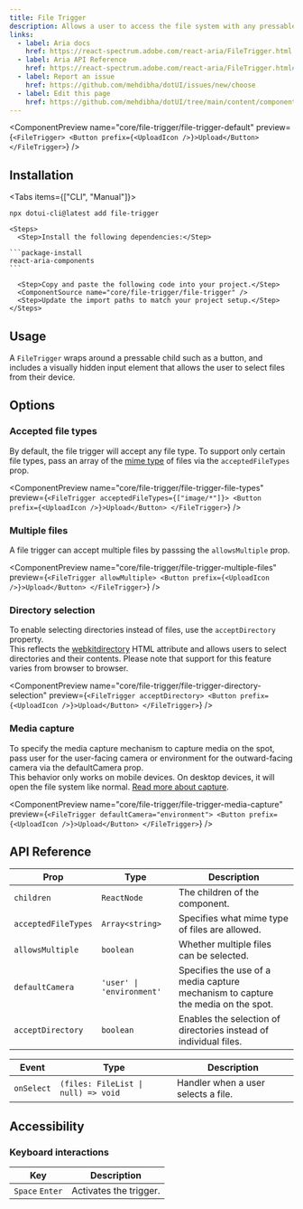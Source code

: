 ```yaml
---
title: File Trigger
description: Allows a user to access the file system with any pressable aria component.
links:
  - label: Aria docs
    href: https://react-spectrum.adobe.com/react-aria/FileTrigger.html
  - label: Aria API Reference
    href: https://react-spectrum.adobe.com/react-aria/FileTrigger.html#props
  - label: Report an issue
    href: https://github.com/mehdibha/dotUI/issues/new/choose
  - label: Edit this page
    href: https://github.com/mehdibha/dotUI/tree/main/content/components/buttons/file-trigger.mdx?plain=1
---
```


<ComponentPreview
  name="core/file-trigger/file-trigger-default"
  preview={`<FileTrigger>
    <Button prefix={<UploadIcon />}>Upload</Button>
</FileTrigger>`}
/>

## Installation

<Tabs items={["CLI", "Manual"]}>
  <Tab value="CLI">
  
  ```package-install
npx dotui-cli@latest add file-trigger
```

  </Tab>
  <Tab value="manual">
  
    <Steps>
      <Step>Install the following dependencies:</Step>

    ```package-install
    react-aria-components
    ```

      <Step>Copy and paste the following code into your project.</Step>
      <ComponentSource name="core/file-trigger/file-trigger" />
      <Step>Update the import paths to match your project setup.</Step>
    </Steps>

  </Tab>
</Tabs>

## Usage

A `FileTrigger` wraps around a pressable child such as a button, and includes a visually hidden input element that allows the user to select files from their device.

## Options

### Accepted file types

By default, the file trigger will accept any file type. To support only certain file types, pass an array of the [mime type](https://developer.mozilla.org/en-US/docs/Web/HTTP/Basics_of_HTTP/MIME_types/Common_types) of files via the `acceptedFileTypes` prop.

<ComponentPreview
  name="core/file-trigger/file-trigger-file-types"
  preview={`<FileTrigger acceptedFileTypes={["image/*"]}>
    <Button prefix={<UploadIcon />}>Upload</Button>
</FileTrigger>`}
/>

### Multiple files

A file trigger can accept multiple files by passsing the `allowsMultiple` prop.

<ComponentPreview
  name="core/file-trigger/file-trigger-multiple-files"
  preview={`<FileTrigger allowMultiple>
    <Button prefix={<UploadIcon />}>Upload</Button>
</FileTrigger>`}
/>

### Directory selection

To enable selecting directories instead of files, use the `acceptDirectory` property.<br/>
This reflects the [webkitdirectory](https://developer.mozilla.org/en-US/docs/Web/API/HTMLInputElement/webkitdirectory) HTML attribute and allows users to select directories and their contents. Please note that support for this feature varies from browser to browser.

<ComponentPreview
  name="core/file-trigger/file-trigger-directory-selection"
  preview={`<FileTrigger acceptDirectory>
    <Button prefix={<UploadIcon />}>Upload</Button>
</FileTrigger>`}
/>

### Media capture

To specify the media capture mechanism to capture media on the spot, pass user for the user-facing camera or environment for the outward-facing camera via the defaultCamera prop.<br/>
This behavior only works on mobile devices. On desktop devices, it will open the file system like normal. [Read more about capture](https://developer.mozilla.org/en-US/docs/Web/HTML/Attributes/capture).

<ComponentPreview
  name="core/file-trigger/file-trigger-media-capture"
  preview={`<FileTrigger defaultCamera="environment">
    <Button prefix={<UploadIcon />}>Upload</Button>
</FileTrigger>`}
/>

## API Reference

| Prop                | Type                      | Description                                                                      |
| ------------------- | ------------------------- | -------------------------------------------------------------------------------- |
| `children`          | `ReactNode`               | The children of the component.                                                   |
| `acceptedFileTypes` | `Array<string>`           | Specifies what mime type of files are allowed.                                   |
| `allowsMultiple`    | `boolean`                 | Whether multiple files can be selected.                                          |
| `defaultCamera`     | `'user' \| 'environment'` | Specifies the use of a media capture mechanism to capture the media on the spot. |
| `acceptDirectory`   | `boolean`                 | Enables the selection of directories instead of individual files.                |

| Event      | Type                                | Description                         |
| ---------- | ----------------------------------- | ----------------------------------- |
| `onSelect` | `(files: FileList \| null) => void` | Handler when a user selects a file. |

## Accessibility

### Keyboard interactions

| Key             | Description            |
| --------------- | ---------------------- |
| `Space` `Enter` | Activates the trigger. |
